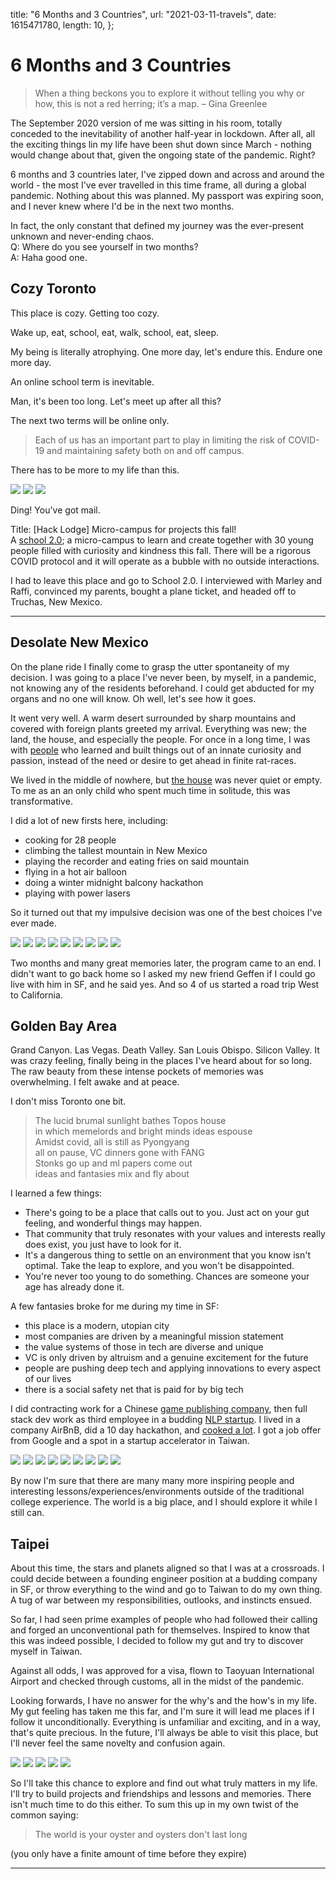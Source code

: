 
  title: "6 Months and 3 Countries",
  url: "2021-03-11-travels",
  date: 1615471780,
  length: 10,
};

# 6 Months and 3 Countries

> When a thing beckons you to explore it without telling you why or how, this is not a red herring; it’s a map. – Gina Greenlee

The September 2020 version of me was sitting in his room, totally conceded to the inevitability of another half-year in lockdown. After all, all the exciting things lin my life have been shut down since March - nothing would change about that, given the ongoing state of the pandemic. Right?

6 months and 3 countries later, I've zipped down and across and around the world - the most I've ever travelled in this time frame, all during a global pandemic. Nothing about this was planned. My passport was expiring soon, and I never knew where I'd be in the next two months.

In fact, the only constant that defined my journey was the ever-present unknown and never-ending chaos.  
Q: Where do you see yourself in two months?  
A: Haha good one.

## Cozy Toronto

This place is cozy. Getting too cozy.

Wake up, eat, school, eat, walk, school, eat, sleep.

My being is literally atrophying. One more day, let's endure this. Endure one more day.

An online school term is inevitable.

Man, it's been too long. Let's meet up after all this?

The next two terms will be online only.

> Each of us has an important part to play in limiting the risk of COVID-19 and maintaining safety both on and off campus.

There has to be more to my life than this.

<Carousel autoplay>
  <img src="/images/2020-03-11-travels/toronto1.jpg" />
  <img src="/images/2020-03-11-travels/toronto2.jpg" />
  <img src="/images/2020-03-11-travels/toronto3.jpg" />
</Carousel>

<br />

Ding! You've got mail.

Title: [Hack Lodge] Micro-campus for projects this fall!  
A [school 2.0](https://school2point0.com/); a micro-campus to learn and create together with 30 young people filled with curiosity and kindness this fall. There will be a rigorous COVID protocol and it will operate as a bubble with no outside interactions.

I had to leave this place and go to School 2.0. I interviewed with Marley and Raffi, convinced my parents, bought a plane ticket, and headed off to Truchas, New Mexico.

---

## Desolate New Mexico

On the plane ride I finally come to grasp the utter spontaneity of my decision. I was going to a place I've never been, by myself, in a pandemic, not knowing any of the residents beforehand. I could get abducted for my organs and no one will know. Oh well, let's see how it goes.

It went very well. A warm desert surrounded by sharp mountains and covered with foreign plants greeted my arrival. Everything was new; the land, the house, and especially the people. For once in a long time, I was with [people](https://bio.school2point0.com) who learned and built things out of an innate curiosity and passion, instead of the need or desire to get ahead in finite rat-races.

We lived in the middle of nowhere, but [the house](https://www.truchaspeaksplace.com/) was never quiet or empty. To me as an an only child who spent much time in solitude, this was transformative.

I did a lot of new firsts here, including:

- cooking for 28 people
- climbing the tallest mountain in New Mexico
- playing the recorder and eating fries on said mountain
- flying in a hot air balloon
- doing a winter midnight balcony hackathon
- playing with power lasers

So it turned out that my impulsive decision was one of the best choices I've ever made.

<Carousel autoplay>
  <img src="/images/2020-03-11-travels/nm1.jpg" />
  <img src="/images/2020-03-11-travels/nm2.jpg" />
  <img src="/images/2020-03-11-travels/nm3.jpg" />
  <img src="/images/2020-03-11-travels/nm4.jpg" />
  <img src="/images/2020-03-11-travels/nm5.jpg" />
  <img src="/images/2020-03-11-travels/nm6.jpg" />
  <img src="/images/2020-03-11-travels/nm7.jpg" />
  <img src="/images/2020-03-11-travels/nm8.jpg" />
  <img src="/images/2020-03-11-travels/nm9.jpg" />
</Carousel>

<br />

Two months and many great memories later, the program came to an end. I didn't want to go back home so I asked my new friend Geffen if I could go live with him in SF, and he said yes. And so 4 of us started a road trip West to California.

## Golden Bay Area

Grand Canyon. Las Vegas. Death Valley. San Louis Obispo. Silicon Valley. It was crazy feeling, finally being in the places I've heard about for so long. The raw beauty from these intense pockets of memories was overwhelming. I felt awake and at peace.

I don't miss Toronto one bit.

> The lucid brumal sunlight bathes Topos house  
> in which memelords and bright minds ideas espouse  
> Amidst covid, all is still as Pyongyang  
> all on pause, VC dinners gone with FANG  
> Stonks go up and ml papers come out  
> ideas and fantasies mix and fly about

I learned a few things:

- There's going to be a place that calls out to you. Just act on your gut feeling, and wonderful things may happen.
- That community that truly resonates with your values and interests really does exist, you just have to look for it.
- It's a dangerous thing to settle on an environment that you know isn't optimal. Take the leap to explore, and you won't be disappointed.
- You're never too young to do something. Chances are someone your age has already done it.

A few fantasies broke for me during my time in SF:

- this place is a modern, utopian city
- most companies are driven by a meaningful mission statement
- the value systems of those in tech are diverse and unique
- VC is only driven by altruism and a genuine excitement for the future
- people are pushing deep tech and applying innovations to every aspect of our lives
- there is a social safety net that is paid for by big tech

I did contracting work for a Chinese [game publishing company](http://idreamsky.com/), then full stack dev work as third employee in a budding [NLP startup](https://hebbia.ai/). I lived in a company AirBnB, did a 10 day hackathon, and [cooked a lot](/cooking). I got a job offer from Google and a spot in a startup accelerator in Taiwan.

<Carousel autoplay>
  <img src="/images/2020-03-11-travels/sf1.jpg" />
  <img src="/images/2020-03-11-travels/sf2.jpg" />
  <img src="/images/2020-03-11-travels/sf3.jpg" />
  <img src="/images/2020-03-11-travels/sf4.jpg" />
  <img src="/images/2020-03-11-travels/sf5.jpg" />
  <img src="/images/2020-03-11-travels/sf6.jpg" />
  <img src="/images/2020-03-11-travels/sf7.jpg" />
  <img src="/images/2020-03-11-travels/sf8.jpg" />
  <img src="/images/2020-03-11-travels/sf9.jpg" />
</Carousel>

<br />

By now I'm sure that there are many many more inspiring people and interesting lessons/experiences/environments outside of the traditional college experience. The world is a big place, and I should explore it while I still can.

## Taipei

About this time, the stars and planets aligned so that I was at a crossroads. I could decide between a founding engineer position at a budding company in SF, or throw everything to the wind and go to Taiwan to do my own thing. A tug of war between my responsibilities, outlooks, and instincts ensued.

So far, I had seen prime examples of people who had followed their calling and forged an unconventional path for themselves. Inspired to know that this was indeed possible, I decided to follow my gut and try to discover myself in Taiwan.

Against all odds, I was approved for a visa, flown to Taoyuan International Airport and checked through customs, all in the midst of the pandemic.

Looking forwards, I have no answer for the why's and the how's in my life. My gut feeling has taken me this far, and I'm sure it will lead me places if I follow it unconditionally. Everything is unfamiliar and exciting, and in a way, that's quite precious. In the future, I'll always be able to visit this place, but I'll never feel the same novelty and confusion again.

<Carousel autoplay>
  <img src="/images/2020-03-11-travels/taiwan1.jpg" />
  <img src="/images/2020-03-11-travels/taiwan2.jpg" />
  <img src="/images/2020-03-11-travels/taiwan3.jpg" />
  <img src="/images/2020-03-11-travels/taiwan4.jpg" />
  <img src="/images/2020-03-11-travels/taiwan5.jpg" />
</Carousel>

<br />

So I'll take this chance to explore and find out what truly matters in my life. I'll try to build projects and friendships and lessons and memories. There isn't much time to do this either. To sum this up in my own twist of the common saying:

> The world is your oyster and oysters don't last long

(you only have a finite amount of time before they expire)

---
